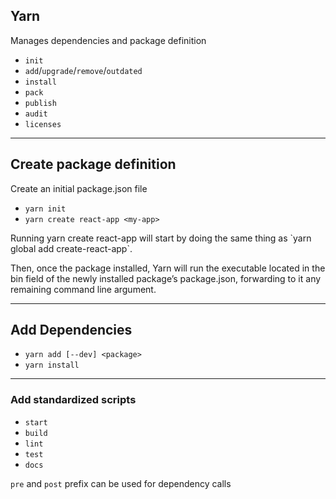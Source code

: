 ## Yarn

Manages dependencies and package definition

- `init`
- `add`/`upgrade`/`remove`/`outdated`
- `install`
- `pack`
- `publish`
- `audit`
- `licenses`

---


## Create package definition

Create an initial package.json file

- `yarn init`
- `yarn create react-app <my-app>`

<Notes>
Running yarn create react-app will start by doing the same thing as 
`yarn global add create-react-app`.

Then, once the package installed, Yarn will run the executable located in the bin field of the newly installed package’s package.json, forwarding to it any remaining command line argument.

</Notes>

---

## Add Dependencies

- `yarn add [--dev] <package>`
- `yarn install`

---

### Add standardized scripts

- `start`
- `build`
- `lint`
- `test`
- `docs`

`pre` and `post` prefix can be used for dependency calls
